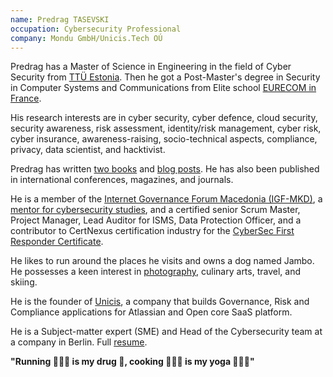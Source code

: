 ```yaml
---
name: Predrag TASEVSKI
occupation: Cybersecurity Professional
company: Mondu GmbH/Unicis.Tech OÚ
---
```


Predrag has a Master of Science in Engineering in the field of Cyber Security from [TTÜ Estonia](https://taltech.ee/). Then he got a Post-Master's degree in Security in Computer Systems and Communications from Elite school [EURECOM in France](https://www.eurecom.fr/en).

His research interests are in cyber security, cyber defence, cloud security, security awareness, risk assessment, identity/risk management, cyber risk, cyber insurance, awareness-raising, socio-technical aspects, compliance, privacy, data scientist, and hacktivist.

Predrag has written [two books](/publication) and [blog posts](/blog). He has also been published in international conferences, magazines, and journals.

He is a member of the [Internet Governance Forum Macedonia (IGF-MKD)](https://igfmkd.mk/en/starting_page/), a [mentor for cybersecurity studies](/teaching), and a certified senior Scrum Master, Project Manager, Lead Auditor for ISMS, Data Protection Officer, and a contributor to CertNexus certification industry for the [CyberSec First Responder Certificate](https://certnexus.com/cybersec-first-responder-cfr/).

He likes to run around the places he visits and owns a dog named Jambo. He possesses a keen interest in [photography](/photography), culinary arts, travel, and skiing.

He is the founder of [Unicis](https://www.unicis.tech), a company that builds Governance, Risk and Compliance applications for Atlassian and Open core SaaS platform.

He is a Subject-matter expert (SME) and Head of the Cybersecurity team at a company in Berlin. Full [resume](/resume).

**"Running 🏃🏻‍♂️ is my drug 💊, cooking 👨🏻‍🍳 is my yoga 🧘🏻‍♂️"**